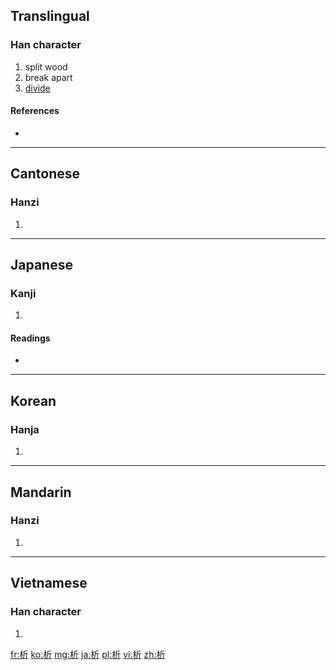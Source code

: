 ==Translingual==

===Han character===
{{Han char|rn=75|rad=木|as=04|sn=8|four=4292<sub>1</sub>|canj=木竹一中 (DHML)|ids=⿰[[木]][[斤]]}}

# split wood
# break apart
# [[divide]]

====References====
* {{Han ref|kx=0515.080|dkj=14538|dj=0903.090|hdz=21171.060|uh=6790|ud=26512|bh=AA52|bd=43602}}

----

==Cantonese==

===Hanzi===
{{yue-hanzi|jyut=|y=sik1}}

# {{defn|Cantonese|sort=木04}}

----

==Japanese==

===Kanji===
{{ja-kanji|grade=c|rs=木04}}

# {{defn|Japanese|sort=木04}}

====Readings====
* {{ja-readings|on=[[せき]] (seki), [[しゃく]] (shaku)|kun=[[さく]] (saku)}}

----

==Korean==

===Hanja===
{{ko-hanja|hangeul=석|eumhun=|rv=seok|mr=sŏk|y=sek}}

# {{defn|Korean|sort=木04}}

----

==Mandarin==

===Hanzi===
{{cmn-hanzi|pin=[[xī]] ([[xi1]])|wg=hsi<sup>1</sup>}}

# {{defn|Mandarin|sort=木04}}

----

==Vietnamese==

===Han character===
{{vi-hantu|[[tích]], [[chiết]]|rs=木04}}

# {{defn|Vietnamese|sort=木04}}

[[fr:析]]
[[ko:析]]
[[mg:析]]
[[ja:析]]
[[pl:析]]
[[vi:析]]
[[zh:析]]
